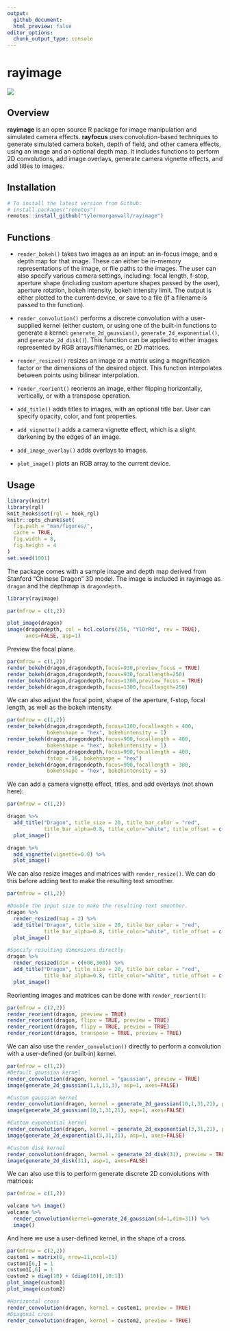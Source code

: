 ```yaml
---
output: 
  github_document:
  html_preview: false
editor_options: 
  chunk_output_type: console
---
```

rayimage 
=========================================================

<img src="man/figures/githubdemo.gif" ></img>

Overview
--------

**rayimage** is an open source R package for image manipulation and simulated camera effects. **rayfocus** uses convolution-based techniques to generate simulated camera bokeh, depth of field, and other camera effects, using an image and an optional depth map. It includes functions to perform 2D convolutions, add image overlays, generate camera vignette effects, and add titles to images. 

Installation
------------

``` r
# To install the latest version from Github:
# install.packages("remotes")
remotes::install_github("tylermorganwall/rayimage")
```

Functions
---------

* `render_bokeh()` takes two images as an input: an in-focus image, and a depth map for that image. These can either be in-memory representations of the image, or file paths to the images. The user can also specify various camera settings, including: focal length, f-stop, aperture shape (including custom aperture shapes passed by the user), aperture rotation, bokeh intensity, bokeh intensity limit. The output is either plotted to the current device, or save to a file (if a filename is passed to the function).

* `render_convolution()` performs a discrete convolution with a user-supplied kernel (either custom, or using one of the built-in functions to generate a kernel: `generate_2d_gaussian()`, `generate_2d_exponential()`, and `generate_2d_disk()`). This function can be applied to either images represented by RGB arrays/filenames, or 2D matrices.

* `render_resized()` resizes an image or a matrix using a magnification factor or the dimensions of the desired object. This function interpolates between points using bilinear interpolation.

* `render_reorient()` reorients an image, either flipping horizontally, vertically, or with a transpose operation.

* `add_title()` adds titles to images, with an optional title bar. User can specify opacity, color, and font properties.

* `add_vignette()` adds a camera vignette effect, which is a slight darkening by the edges of an image.

* `add_image_overlay()` adds overlays to images.

* `plot_image()` plots an RGB array to the current device.

Usage
-----

```r
library(knitr)
library(rgl)
knit_hooks$set(rgl = hook_rgl)
knitr::opts_chunk$set(
  fig.path = "man/figures/",
  cache = TRUE,
  fig.width = 8,
  fig.height = 4
)
set.seed(1001)
```

The package comes with a sample image and depth map derived from Stanford "Chinese Dragon" 3D model. The image is included in rayimage as `dragon` and the depthmap is `dragondepth`.

```r
library(rayimage)

par(mfrow = c(1,2))

plot_image(dragon)
image(dragondepth, col = hcl.colors(256, "YlOrRd", rev = TRUE), 
      axes=FALSE, asp=1)

```

Preview the focal plane. 

```r

par(mfrow = c(1,2))
render_bokeh(dragon,dragondepth,focus=930,preview_focus = TRUE)
render_bokeh(dragon,dragondepth,focus=930,focallength=250)
render_bokeh(dragon,dragondepth,focus=1300,preview_focus = TRUE)
render_bokeh(dragon,dragondepth,focus=1300,focallength=250)

```

We can also adjust the focal point, shape of the aperture, f-stop, focal length, as well as the bokeh intensity.

```r
par(mfrow = c(1,2))
render_bokeh(dragon,dragondepth,focus=1100,focallength = 400,
             bokehshape = "hex", bokehintensity = 1)
render_bokeh(dragon,dragondepth,focus=900,focallength = 400,
             bokehshape = "hex", bokehintensity = 1)
render_bokeh(dragon,dragondepth,focus=900,focallength = 400,
             fstop = 16, bokehshape = "hex")
render_bokeh(dragon,dragondepth,focus=900,focallength = 300,
             bokehshape = "hex", bokehintensity = 5)

```

We can add a camera vignette effect, titles, and add overlays (not shown here):

```r
par(mfrow = c(1,2))

dragon %>%
  add_title("Dragon", title_size = 20, title_bar_color = "red", 
            title_bar_alpha=0.8, title_color="white", title_offset = c(12,12)) %>%
  plot_image()

dragon %>%
  add_vignette(vignette=0.8) %>%
  plot_image()


```

We can also resize images and matrices with `render_resize()`. We can do this before adding text to make the resulting text smoother.

```r
par(mfrow = c(1,2))

#Double the input size to make the resulting text smoother.
dragon %>%
  render_resized(mag = 2) %>%
  add_title("Dragon", title_size = 20, title_bar_color = "red", 
            title_bar_alpha=0.8, title_color="white", title_offset = c(12,12)) %>%
  plot_image()

#Specify resulting dimensions directly.
dragon %>%
  render_resized(dim = c(600,300)) %>%
  add_title("Dragon", title_size = 20, title_bar_color = "red", 
            title_bar_alpha=0.8, title_color="white", title_offset = c(12,12)) %>%
  plot_image()

```

Reorienting images and matrices can be done with `render_reorient()`:

```r

par(mfrow = c(2,2))
render_reorient(dragon, preview = TRUE)
render_reorient(dragon, flipx = TRUE, preview = TRUE)
render_reorient(dragon, flipy = TRUE, preview = TRUE)
render_reorient(dragon, transpose = TRUE, preview = TRUE)

```

We can also use the `render_convolution()` directly to perform a convolution with a user-defined (or built-in) kernel.

```r

par(mfrow = c(1,2))
#Default gaussian kernel
render_convolution(dragon, kernel = "gaussian", preview = TRUE)
image(generate_2d_gaussian(1,1,11,3), asp=1, axes=FALSE)

#Custom gaussian kernel
render_convolution(dragon, kernel = generate_2d_gaussian(10,1,31,21), preview = TRUE) 
image(generate_2d_gaussian(10,1,31,21), asp=1, axes=FALSE)

#Custom exponential kernel
render_convolution(dragon, kernel = generate_2d_exponential(3,31,21), preview = TRUE)
image(generate_2d_exponential(3,31,21), asp=1, axes=FALSE)

#Custom disk kernel
render_convolution(dragon, kernel = generate_2d_disk(31), preview = TRUE)
image(generate_2d_disk(31), asp=1, axes=FALSE)

```

We can also use this to perform generate discrete 2D convolutions with matrices:

```r
par(mfrow = c(1,2))

volcano %>% image()
volcano %>% 
  render_convolution(kernel=generate_2d_gaussian(sd=1,dim=31)) %>% 
  image()

```

And here we use a user-defined kernel, in the shape of a cross.

```r

par(mfrow = c(2,2))
custom1 = matrix(0, nrow=11,ncol=11)
custom1[6,] = 1
custom1[,6] = 1
custom2 = diag(10) + (diag(10)[,10:1])
plot_image(custom1)
plot_image(custom2)

#Horizontal cross
render_convolution(dragon, kernel = custom1, preview = TRUE) 
#Diagonal cross
render_convolution(dragon, kernel = custom2, preview = TRUE)


```

